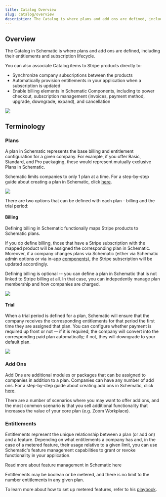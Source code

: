 ```yaml
---
title: Catalog Overview
slug: catalog/overview
description: The Catalog is where plans and add ons are defined, including their entitlements and subscription lifecycle.
---
```


## Overview

The Catalog in Schematic is where plans and add ons are defined, including their entitlements and subscription lifecycle.

You can also associate Catalog items to Stripe products directly to:
- Synchronize company subscriptions between the products
- Automatically provision entitlements in your application when a subscription is updated
- Enable billing elements in Schematic Components, including to power checkout, subscription management (invoices, payment method, upgrade, downgrade, expand), and cancellation

<img
src="../../assets/images/catalog/catalog.png"
/>

## Terminology

### Plans

A plan in Schematic represents the base billing and entitlement configuration for a given company. For example, if you offer Basic, Standard, and Pro packaging, these would represent mutually exclusive Plans in Schematic.

Schematic limits companies to only 1 plan at a time. For a step-by-step guide about creating a plan in Schematic, click [here](/catalog/create-catalog).

<img
src="../../assets/images/catalog/catalog-plans-addons-example.png"
/>

There are two options that can be defined with each plan - billing and the trial period:

#### **Billing**

Defining billing in Schematic functionally maps Stripe products to Schematic plans.

If you do define billing, those that have a Stripe subscription with the mapped product will be assigned the corresponding plan in Schematic. Moreover, if a company changes plans via Schematic (either via Schematic admin options or via in-app [components](https://docs.schematichq.com/components/overview)), the Stripe subscription will be updated accordingly.

Defining billing is optional -- you can define a plan in Schematic that is not linked to Stripe billing at all. In that case, you can indepedently manage plan membership and how companies are charged.

<img
src="../../assets/images/catalog/catalog-plans-billing.png"
/>

#### **Trial**

When a trial period is defined for a plan, Schematic will ensure that the company receives the corresponding entitlements for that period the first time they are assigned that plan. You can configure whether payment is required up front or not -- if it is required, the company will convert into the corresponding paid plan automatically; if not, they will downgrade to your default plan.

<img
src="../../assets/images/catalog/catalog-plans-trial.png"
/>

### Add Ons

Add Ons are additional modules or packages that can be assigned to companies in addition to a plan. Companies can have any number of add ons. For a step-by-step guide about creating add ons in Schematic, click [here](/catalog/create-catalog).

There are a number of scenarios where you may want to offer add ons, and the most common scenario is that you sell additional functionality that increases the value of your core plan (e.g. Zoom Workplace).

### Entitlements

Entitlements represent the unique relationship between a plan (or add on) and a feature. Depending on what entitlements a company has and, in the case of a metered feature, their usage relative to a given limit, you can use Schematic's feature management capabilities to grant or revoke functionality in your application.

<Info>Read more about feature management in Schematic here</Info>

Entitlements may be boolean or be metered, and there is no limit to the number entitlements in any given plan.

<Info>To learn more about how to set up metered features, refer to his [playbook](/playbooks/metering).</Info>


